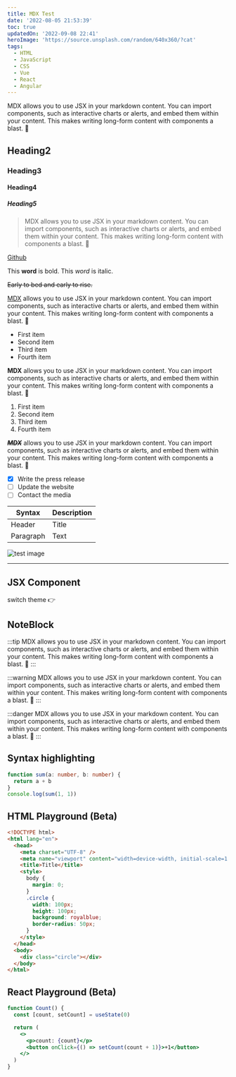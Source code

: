 ```yaml
---
title: MDX Test
date: '2022-08-05 21:53:39'
toc: true
updatedOn: '2022-09-08 22:41'
heroImage: 'https://source.unsplash.com/random/640x360/?cat'
tags:
  - HTML
  - JavaScript
  - CSS
  - Vue
  - React
  - Angular
---
```


MDX allows you to use JSX in your markdown content. You can import components, such as interactive charts or alerts, and embed them within your content. This makes writing long-form content with components a blast. 🚀

## Heading2

### Heading3

#### Heading4

##### Heading5

> MDX allows you to use JSX in your markdown content. You can import components, such as interactive charts or alerts, and embed them within your content. This makes writing long-form content with components a blast. 🚀

[Github](https://github.com/xiaojun1994)

This **word** is bold. This <em>word</em> is italic.

~~Early to bed and early to rise.~~

[MDX](https://mdxjs.com/) allows you to use JSX in your markdown content. You can import components, such as interactive charts or alerts, and embed them within your content. This makes writing long-form content with components a blast. 🚀

- First item
- Second item
- Third item
- Fourth item

**MDX** allows you to use JSX in your markdown content. You can import components, such as interactive charts or alerts, and embed them within your content. This makes writing long-form content with components a blast. 🚀

1. First item
2. Second item
3. Third item
4. Fourth item

~~_**MDX**_~~ allows you to use JSX in your markdown content. You can import components, such as interactive charts or alerts, and embed them within your content. This makes writing long-form content with components a blast. 🚀

- [x] Write the press release
- [ ] Update the website
- [ ] Contact the media

| Syntax    | Description |
| --------- | ----------- |
| Header    | Title       |
| Paragraph | Text        |

![test image](/images/alone.png)

---

## JSX Component

<div className="flex items-center">
  switch theme 👉&nbsp;
  <DarkModeToggle />
</div>

## NoteBlock

:::tip
MDX allows you to use JSX in your markdown content. You can import components, such as interactive charts or alerts, and embed them within your content. This makes writing long-form content with components a blast. 🚀
:::

:::warning
MDX allows you to use JSX in your markdown content. You can import components, such as interactive charts or alerts, and embed them within your content. This makes writing long-form content with components a blast. 🚀
:::

:::danger
MDX allows you to use JSX in your markdown content. You can import components, such as interactive charts or alerts, and embed them within your content. This makes writing long-form content with components a blast. 🚀
:::

## Syntax highlighting

```ts
function sum(a: number, b: number) {
  return a + b
}
console.log(sum(1, 1))
```


## HTML Playground (Beta)

```html live
<!DOCTYPE html>
<html lang="en">
  <head>
    <meta charset="UTF-8" />
    <meta name="viewport" content="width=device-width, initial-scale=1.0" />
    <title>Title</title>
    <style>
      body {
        margin: 0;
      }
      .circle {
        width: 100px;
        height: 100px;
        background: royalblue;
        border-radius: 50px;
      }
    </style>
  </head>
  <body>
    <div class="circle"></div>
  </body>
</html>
```

## React Playground (Beta)

```jsx live
function Count() {
  const [count, setCount] = useState(0)

  return (
    <>
      <p>count: {count}</p>
      <button onClick={() => setCount(count + 1)}>+1</button>
    </>
  )
}
```
